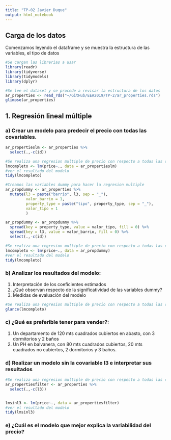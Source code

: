 ```yaml
---
title: "TP-02 Javier Duque"
output: html_notebook
---
```


## Carga de los datos

Comenzamos leyendo el dataframe y se muestra la estructura de las variables, el tipo de datos

```r
#Se cargan las librerias a usar 
library(readr)
library(tidyverse)
library(tidymodels)
library(dplyr)
```

```r
#Se lee el dataset y se procede a revisar la estructura de los datos
ar_properties <- read_rds("~/GitHub/EEA2019/TP-2/ar_properties.rds")
glimpse(ar_properties)
```

## 1. Regresión lineal múltiple

### a) Crear un modelo para predecir el precio con todas las covariables.
```r
ar_propertieslm <- ar_properties %>%
  select(.,-c(id))

#Se realiza una regresion multiple de precio con respecto a todas las covariables
lmcompleto <- lm(price~., data = ar_propertieslm)
#ver el resultado del modelo
tidy(lmcompleto)
```

```r
#Creamos las variables dummy para hacer la regresion multiple
ar_propdummy <- ar_properties %>% 
  mutate(l3 = paste("barrio", l3, sep = "_"),
         valor_barrio = 1,
         property_type = paste("tipo", property_type, sep = "_"),
         valor_tipo = 1
         ) 

ar_propdummy <- ar_propdummy %>%
  spread(key = property_type, value = valor_tipo, fill = 0) %>% 
  spread(key = l3, value = valor_barrio, fill = 0) %>%
  select(.,-c(id))

#Se realiza una regresion multiple de precio con respecto a todas las covariables
lmcompleto <- lm(price~., data = ar_propdummy)
#ver el resultado del modelo
tidy(lmcompleto)
```

### b) Analizar los resultados del modelo:

1. Interpretación de los coeficientes estimados
2. ¿Qué observan respecto de la significatividad de las variables dummy?
3. Medidas de evaluación del modelo
```r
#Se realiza una regresion multiple de precio con respecto a todas las covariables
glance(lmcompleto)
```

### c) ¿Qué es preferible tener para vender?:
1. Un departamento de 120 mts cuadrados cubiertos en abasto, con 3 dormitorios y 2 baños
2. Un PH en balvanera, con 80 mts cuadrados cubiertos, 20 mts cuadrados no cubiertos, 2 dormitorios y 3 baños.


### d) Realizar un modelo sin la covariable l3 e interpretar sus resultados 
```r
#Se realiza una regresion multiple de precio con respecto a todas las covariables excepto l3
ar_propertiesfilter <- ar_properties %>%
  select(.,-c(l3))


lmsinl3 <- lm(price~., data = ar_propertiesfilter)
#ver el resultado del modelo
tidy(lmsinl3)
```

### e) ¿Cuál es el modelo que mejor explica la variabilidad del precio?
